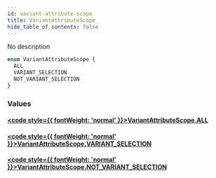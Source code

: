 ```yaml
---
id: variant-attribute-scope
title: VariantAttributeScope
hide_table_of_contents: false
---
```








No description

```graphql
enum VariantAttributeScope {
  ALL
  VARIANT_SELECTION
  NOT_VARIANT_SELECTION
}
```


### Values

#### [<code style={{ fontWeight: 'normal' }}>VariantAttributeScope.<b>ALL</b></code>](#) 
> 
> 

#### [<code style={{ fontWeight: 'normal' }}>VariantAttributeScope.<b>VARIANT_SELECTION</b></code>](#) 
> 
> 

#### [<code style={{ fontWeight: 'normal' }}>VariantAttributeScope.<b>NOT_VARIANT_SELECTION</b></code>](#) 
> 
> 





